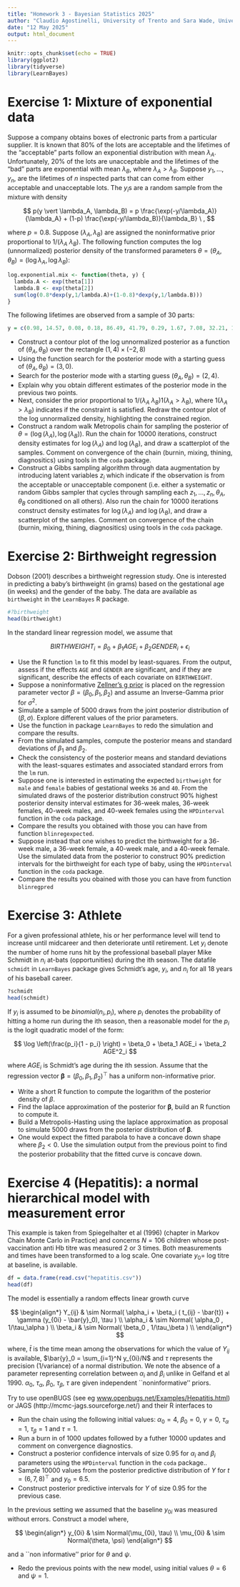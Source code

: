 ```yaml
---
title: "Homework 3 - Bayesian Statistics 2025"
author: "Claudio Agostinelli, University of Trento and Sara Wade, University of Edinburgh"  
date: "12 May 2025"
output: html_document
---
```


```r
knitr::opts_chunk$set(echo = TRUE)
library(ggplot2)
library(tidyverse)
library(LearnBayes)
```

# Exercise 1: Mixture of exponential data

Suppose a company obtains boxes of electronic parts from a particular supplier. It is known that $80\%$ of the lots are acceptable and the lifetimes of the "acceptable" parts follow an exponential distribution with mean $\lambda_A$. Unfortunately, $20\%$ of the lots are unacceptable and the lifetimes of the "bad" parts are exponential with mean $\lambda_B$, where $\lambda_A > \lambda_B$. Suppose $y_1, \ldots, y_n$, are the lifetimes of $n$ inspected parts that can come from either acceptable and unacceptable lots. The $y_i$s are a random sample from the mixture with density

$$  
p(y \vert  \lambda_A, \lambda_B) = p \frac{\exp(-y/\lambda_A)}{\lambda_A} + (1-p) \frac{\exp(-y/\lambda_B)}{\lambda_B} \ ,
$$

where $p=0.8$. Suppose $(\lambda_A, \lambda_B)$ are assigned the noninformative prior proportional to $1/(\lambda_A \ \lambda_B)$. The following function \texttt{log.exponential.mix} computes the log (unnormalized) posterior density of the transformed parameters $\theta = (\theta_A, \theta_B) = (\log \lambda_A, \log \lambda_B)$:

```r
log.exponential.mix <- function(theta, y) {
  lambda.A <- exp(theta[1])
  lambda.B <- exp(theta[2])  
  sum(log(0.8*dexp(y,1/lambda.A)+(1-0.8)*dexp(y,1/lambda.B))) 
}
```
    
The following lifetimes are observed from a sample of $30$ parts:

```r
y = c(0.98, 14.57, 0.08, 0.18, 86.49, 41.79, 0.29, 1.67, 7.08, 32.21, 18.51, 50.38, 36.70, 18.81, 14.89, 0.16, 0.72, 0.77, 10.39, 4.87, 18.64, 1.46, 2.69, 24.60, 39.93, 20.24, 8.69, 0.58, 2.58, 0.91)
```


- Construct a contour plot of the log unnormalized posterior as a function of  $(\theta_A, \theta_B)$ over the rectangle $(1,4) \times (-2,8)$
- Using the function \texttt{optim} search for the posterior mode with a starting guess of $(\theta_A, \theta_B) = (3,0)$.
- Search for the posterior mode with a starting guess $(\theta_A, \theta_B) = (2,4)$.
- Explain why you obtain different estimates of the posterior mode in the previous two points.  
- Next, consider the prior proportional to $1/(\lambda_A \ \lambda_B) 1(\lambda_A > \lambda_B)$, where $1(\lambda_A > \lambda_B)$ indicates if the constraint is satisfied. Redraw the contour plot of the log unnormalized density, highlighting the constrained region. 
- Construct a random walk Metropolis chain for sampling the posterior of $\theta= (\log(\lambda_A), \log(\lambda_B))$. Run the chain for $10000$ iterations, construct density estimates for $\log(\lambda_A)$ and $\log(\lambda_B)$, and draw a scatterplot of the samples. Comment on convergence of the chain (burnin, mixing, thining, diagnositics) using tools in the `coda` package.
- Construct a Gibbs sampling algorithm through data augmentation by introducing latent variables $z_i$ which indicate if the observation is from the acceptable or unacceptable component (i.e. either a systematic or random Gibbs sampler that cycles through sampling each $z_1, \ldots, z_n, \theta_A, \theta_B$ conditioned on all others). Also run the chain for $10000$ iterations construct density estimates for $\log(\lambda_A)$ and $\log(\lambda_B)$, and draw a scatterplot of the samples. Comment on convergence of the chain (burnin, mixing, thining, diagnositics) using tools in the `coda` package.


# Exercise 2: Birthweight regression

Dobson (2001) describes a birthweight regression study. One is interested in predicting a baby's birthweight (in grams) based on the gestational age (in weeks) and the gender of the baby. The data are available as `birthweight` in the `LearnBayes` R package. 

```r
#?birthweight
head(birthweight)
```

In the standard linear regression model, we assume that

$$
BIRTHWEIGHT_i = \beta_0 + \beta_1 AGE_i + \beta_2 GENDER_i + \epsilon_i
$$

- Use the R function `lm` to fit this model by least-squares. From the output, assess if the effects `AGE` and `GENDER` are significant, and if they are significant, describe the effects of each covariate on `BIRTHWEIGHT`.
- Suppose a noninformative [Zellner's g prior](https://en.wikipedia.org/wiki/G-prior) is placed on the regression parameter vector $\beta = (\beta_0,\beta_1,\beta_2)$ and assume an Inverse-Gamma prior for $\sigma^2$.
- Simulate a sample of $5000$ draws from the joint posterior distribution of $(\beta,\sigma)$. Explore different values of the prior parameters. 
- Use the function \texttt{blinreg} in package `LearnBayes` to redo the simulation and compare the results.
- From the simulated samples, compute the posterior means and standard deviations of $\beta_1$ and $\beta_2$.
- Check the consistency of the posterior means and standard deviations with the least-squares estimates and associated standard errors from the `lm` run.
- Suppose one is interested in estimating the expected `birthweight` for `male` and `female` babies of gestational weeks `36` and `40`. From the simulated draws of the posterior distribution construct 90\% highest posterior density interval estimates for 36-week males, 36-week females, 40-week males, and 40-week females using the `HPDinterval` function in the `coda` package.
- Compare the results you obtained with those you can have from function `blinregexpected`.
- Suppose instead that one wishes to predict the birthweight for a 36- week male, a 36-week female, a 40-week male, and a 40-week female. Use the simulated data  from the posterior to construct 90\% prediction intervals for the birthweight for each type of baby, using the `HPDinterval` function in the `coda` package.
- Compare the results you obained with those you can have from function `blinregpred`

# Exercise 3: Athlete
    
For a given professional athlete, his or her performance level will tend to increase until midcareer and then deteriorate until retirement. Let $y_i$ denote the number of home runs hit by the professional baseball player Mike Schmidt in $n_i$ at-bats (opportunities) during the ith season. The datafile `schmidt` in `LearnBayes` package gives Schmidt's age, $y_i$, and $n_i$ for all 18 years of his baseball career. 

```r
?schmidt
head(schmidt)
```

If $y_i$ is assumed to be $binomial(n_i, p_i)$, where $p_i$ denotes the probability of hitting a home run during the ith season, then a reasonable model for the ${p_i}$ is the logit quadratic model of the form:

$$
    \log \left(\frac{p_i}{1 - p_i} \right) = \beta_0 + \beta_1 AGE_i + \beta_2 AGE^2_i
$$

where $AGE_i$ is Schmidt's age during the ith session. Assume that the regression vector $\boldsymbol{\beta} = (\beta_0,\beta_1, \beta_2)^\top$ has a uniform non-informative prior.
  
- Write a short R function to compute the logarithm of the posterior density of $\beta$.
- Find the laplace approximation of the posterior for $\boldsymbol{\beta}$, build an R function to compute it. 
- Build a Metropolis-Hasting using the laplace approximation as proposal to simulate 5000 draws from the posterior distribution of $\boldsymbol{\beta}$.
- One would expect the fitted parabola to have a concave down shape where $\beta_2 < 0$. Use the simulation output from the previous point to find the posterior probability that the fitted curve is concave down.


# Exercise 4 (Hepatitis): a normal hierarchical model with measurement error
  
This example is taken from Spiegelhalter et al (1996) (chapter in Markov Chain Monte Carlo in Practice) and concerns $N=106$ children whose post-vaccination anti Hb titre was measured $2$ or $3$ times. Both measurements and times have been transformed to a log scale. One covariate $y_0$= log titre at baseline, is available. 

```r
df = data.frame(read.csv("hepatitis.csv"))
head(df)
```


The model is essentially a random effects linear growth curve

$$  
\begin{align*}
Y_{ij} & \sim Normal( \alpha_i + \beta_i ( t_{ij} - \bar{t}) + \gamma (y_{0i} - \bar{y}_0), \tau ) \\
\alpha_i & \sim Normal( \alpha_0 , 1/\tau_\alpha ) \\
\beta_i & \sim Normal( \beta_0 , 1/\tau_\beta ) \\
\end{align*}
$$

where, $\bar{t}$ is the time mean among the observations for which the value of $Y_{ij}$ is available, $\bar{y}_0 = \sum_{i=1}^N y_{0i}/N$ and $\tau$ represents the precision (1/variance) of a normal distribution. We note the absence of a parameter representing correlation between $\alpha_i$ and $\beta_i$ unlike in Gelfand et al 1990. $\alpha_0$, $\tau_\alpha$, $\beta_0$, $\tau_\beta$, $\tau$ are given independent ``noninformative'' priors.

Try to use openBUGS (see eg [www.openbugs.net/Examples/Hepatitis.html](http://www.openbugs.net/Examples/Hepatitis.html)) or JAGS (http://mcmc-jags.sourceforge.net/) and their R interfaces to
  
- Run the chain using the following initial values: $\alpha_0=4$, $\beta_0=0$, $\gamma=0$, $\tau_\alpha=1$, $\tau_\beta=1$ and $\tau=1$. 
- Run a burn in of $1000$ updates followed by a futher $10000$ updates and comment on convergence diagnostics.
- Construct a posterior confidence intervals of size $0.95$ for $\alpha_i$ and $\beta_i$ parameters using the `HPDinterval` function in the `coda` package..
- Sample $10000$ values from the posterior predictive distribution of $Y$ for $t=(6,7,8)^\top$ and $y_0=6.5$.
- Construct posterior predictive intervals for $Y$ of size $0.95$ for the previous case.

In the previous setting we assumed that the baseline $y_{0i}$ was measured without errors. Construct a model where,

$$  
\begin{align*}
y_{0i} & \sim Normal(\mu_{0i}, \tau) \\
\mu_{0i} & \sim Normal(\theta, \psi)
\end{align*}
$$

and a ``non informative'' prior for $\theta$ and $\psi$.

- Redo the previous points with the new model, using initial values $\theta = 6$ and $\psi = 1$.


  
